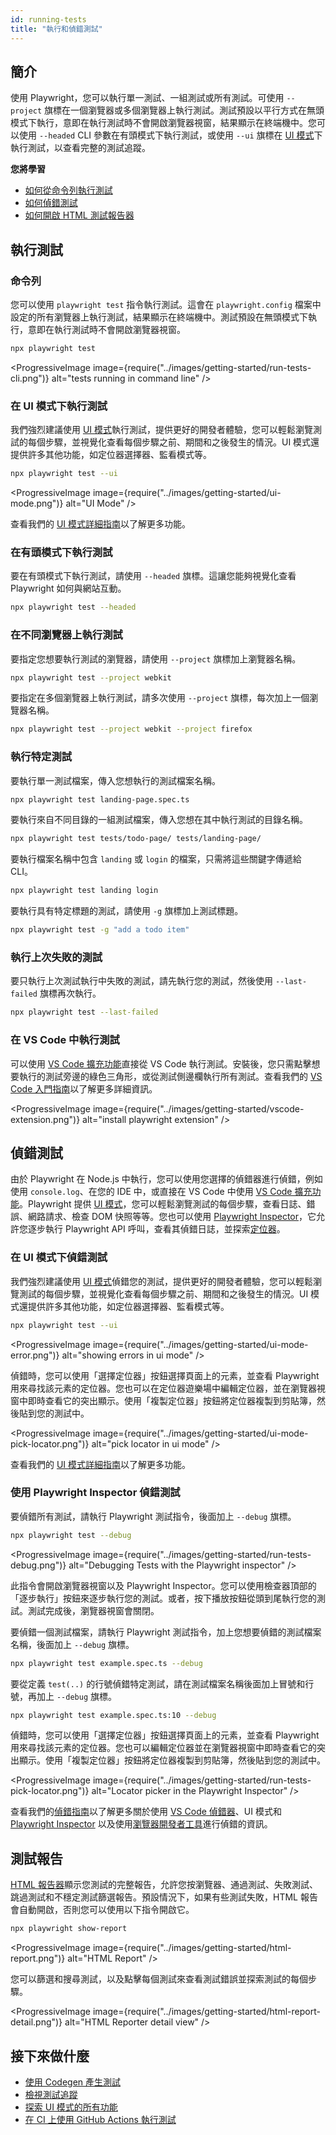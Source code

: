 ```yaml
---
id: running-tests
title: "執行和偵錯測試"
---
```


## 簡介

使用 Playwright，您可以執行單一測試、一組測試或所有測試。可使用 `--project` 旗標在一個瀏覽器或多個瀏覽器上執行測試。測試預設以平行方式在無頭模式下執行，意即在執行測試時不會開啟瀏覽器視窗，結果顯示在終端機中。您可以使用 `--headed` CLI 參數在有頭模式下執行測試，或使用 `--ui` 旗標在 [UI 模式](./test-ui-mode.mdx)下執行測試，以查看完整的測試追蹤。

**您將學習**
- [如何從命令列執行測試](/running-tests.mdx#command-line)
- [如何偵錯測試](/running-tests.mdx#debugging-tests)
- [如何開啟 HTML 測試報告器](/running-tests.mdx#test-reports)

## 執行測試

### 命令列

您可以使用 `playwright test` 指令執行測試。這會在 `playwright.config` 檔案中設定的所有瀏覽器上執行測試，結果顯示在終端機中。測試預設在無頭模式下執行，意即在執行測試時不會開啟瀏覽器視窗。

```bash
npx playwright test
```

<ProgressiveImage image={require("../images/getting-started/run-tests-cli.png")} alt="tests running in command line" />

### 在 UI 模式下執行測試

我們強烈建議使用 [UI 模式](./test-ui-mode.mdx)執行測試，提供更好的開發者體驗，您可以輕鬆瀏覽測試的每個步驟，並視覺化查看每個步驟之前、期間和之後發生的情況。UI 模式還提供許多其他功能，如定位器選擇器、監看模式等。

```bash
npx playwright test --ui
```

<ProgressiveImage image={require("../images/getting-started/ui-mode.png")} alt="UI Mode" />

查看我們的 [UI 模式詳細指南](./test-ui-mode.mdx)以了解更多功能。

### 在有頭模式下執行測試

要在有頭模式下執行測試，請使用 `--headed` 旗標。這讓您能夠視覺化查看 Playwright 如何與網站互動。

```bash
npx playwright test --headed
```

### 在不同瀏覽器上執行測試

要指定您想要執行測試的瀏覽器，請使用 `--project` 旗標加上瀏覽器名稱。

```bash
npx playwright test --project webkit
```

要指定在多個瀏覽器上執行測試，請多次使用 `--project` 旗標，每次加上一個瀏覽器名稱。

```bash
npx playwright test --project webkit --project firefox
```

### 執行特定測試

要執行單一測試檔案，傳入您想執行的測試檔案名稱。

```bash
npx playwright test landing-page.spec.ts
```

要執行來自不同目錄的一組測試檔案，傳入您想在其中執行測試的目錄名稱。

```bash
npx playwright test tests/todo-page/ tests/landing-page/
```

要執行檔案名稱中包含 `landing` 或 `login` 的檔案，只需將這些關鍵字傳遞給 CLI。

```bash
npx playwright test landing login
```

要執行具有特定標題的測試，請使用 `-g` 旗標加上測試標題。

```bash
npx playwright test -g "add a todo item"
```

### 執行上次失敗的測試

要只執行上次測試執行中失敗的測試，請先執行您的測試，然後使用 `--last-failed` 旗標再次執行。

```bash
npx playwright test --last-failed
```

### 在 VS Code 中執行測試

可以使用 [VS Code 擴充功能](https://marketplace.visualstudio.com/items?itemName=ms-playwright.playwright)直接從 VS Code 執行測試。安裝後，您只需點擊想要執行的測試旁邊的綠色三角形，或從測試側邊欄執行所有測試。查看我們的 [VS Code 入門指南](./getting-started-vscode.mdx)以了解更多詳細資訊。

<ProgressiveImage image={require("../images/getting-started/vscode-extension.png")} alt="install playwright extension" />

## 偵錯測試

由於 Playwright 在 Node.js 中執行，您可以使用您選擇的偵錯器進行偵錯，例如使用 `console.log`、在您的 IDE 中，或直接在 VS Code 中使用 [VS Code 擴充功能](./getting-started-vscode.mdx)。Playwright 提供 [UI 模式](./test-ui-mode.mdx)，您可以輕鬆瀏覽測試的每個步驟，查看日誌、錯誤、網路請求、檢查 DOM 快照等等。您也可以使用 [Playwright Inspector](./debug.mdx#playwright-inspector)，它允許您逐步執行 Playwright API 呼叫，查看其偵錯日誌，並探索[定位器](./locators.mdx)。

### 在 UI 模式下偵錯測試

我們強烈建議使用 [UI 模式](./test-ui-mode.mdx)偵錯您的測試，提供更好的開發者體驗，您可以輕鬆瀏覽測試的每個步驟，並視覺化查看每個步驟之前、期間和之後發生的情況。UI 模式還提供許多其他功能，如定位器選擇器、監看模式等。

```bash
npx playwright test --ui
```

<ProgressiveImage image={require("../images/getting-started/ui-mode-error.png")} alt="showing errors in ui mode" />

偵錯時，您可以使用「選擇定位器」按鈕選擇頁面上的元素，並查看 Playwright 用來尋找該元素的定位器。您也可以在定位器遊樂場中編輯定位器，並在瀏覽器視窗中即時查看它的突出顯示。使用「複製定位器」按鈕將定位器複製到剪貼簿，然後貼到您的測試中。

<ProgressiveImage image={require("../images/getting-started/ui-mode-pick-locator.png")} alt="pick locator in ui mode" />

查看我們的 [UI 模式詳細指南](./test-ui-mode.mdx)以了解更多功能。

### 使用 Playwright Inspector 偵錯測試

要偵錯所有測試，請執行 Playwright 測試指令，後面加上 `--debug` 旗標。

```bash
npx playwright test --debug
```

<ProgressiveImage image={require("../images/getting-started/run-tests-debug.png")} alt="Debugging Tests with the Playwright inspector" />

此指令會開啟瀏覽器視窗以及 Playwright Inspector。您可以使用檢查器頂部的「逐步執行」按鈕來逐步執行您的測試。或者，按下播放按鈕從頭到尾執行您的測試。測試完成後，瀏覽器視窗會關閉。

要偵錯一個測試檔案，請執行 Playwright 測試指令，加上您想要偵錯的測試檔案名稱，後面加上 `--debug` 旗標。

```bash
npx playwright test example.spec.ts --debug
```

要從定義 `test(..)` 的行號偵錯特定測試，請在測試檔案名稱後面加上冒號和行號，再加上 `--debug` 旗標。

```bash
npx playwright test example.spec.ts:10 --debug
```

偵錯時，您可以使用「選擇定位器」按鈕選擇頁面上的元素，並查看 Playwright 用來尋找該元素的定位器。您也可以編輯定位器並在瀏覽器視窗中即時查看它的突出顯示。使用「複製定位器」按鈕將定位器複製到剪貼簿，然後貼到您的測試中。

<ProgressiveImage image={require("../images/getting-started/run-tests-pick-locator.png")} alt="Locator picker in the Playwright Inspector" />

查看我們的[偵錯指南](./debug.mdx)以了解更多關於使用 [VS Code 偵錯器](./debug.mdx#vs-code-debugger)、UI 模式和 [Playwright Inspector](./debug.mdx#playwright-inspector) 以及使用[瀏覽器開發者工具](./debug.mdx#browser-developer-tools)進行偵錯的資訊。

## 測試報告

[HTML 報告器](./test-reporters.mdx#html-reporter)顯示您測試的完整報告，允許您按瀏覽器、通過測試、失敗測試、跳過測試和不穩定測試篩選報告。預設情況下，如果有些測試失敗，HTML 報告會自動開啟，否則您可以使用以下指令開啟它。

```bash
npx playwright show-report
```

<ProgressiveImage image={require("../images/getting-started/html-report.png")} alt="HTML Report" />

您可以篩選和搜尋測試，以及點擊每個測試來查看測試錯誤並探索測試的每個步驟。

<ProgressiveImage image={require("../images/getting-started/html-report-detail.png")} alt="HTML Reporter detail view" />

## 接下來做什麼
- [使用 Codegen 產生測試](./codegen-intro.mdx)
- [檢視測試追蹤](./trace-viewer-intro.mdx)
- [探索 UI 模式的所有功能](./test-ui-mode.mdx)
- [在 CI 上使用 GitHub Actions 執行測試](./ci-intro.mdx)


[Accessibility]: /api/class-accessibility.mdx "Accessibility"
[Android]: /api/class-android.mdx "Android"
[AndroidDevice]: /api/class-androiddevice.mdx "AndroidDevice"
[AndroidInput]: /api/class-androidinput.mdx "AndroidInput"
[AndroidSocket]: /api/class-androidsocket.mdx "AndroidSocket"
[AndroidWebView]: /api/class-androidwebview.mdx "AndroidWebView"
[APIRequest]: /api/class-apirequest.mdx "APIRequest"
[APIRequestContext]: /api/class-apirequestcontext.mdx "APIRequestContext"
[APIResponse]: /api/class-apiresponse.mdx "APIResponse"
[APIResponseAssertions]: /api/class-apiresponseassertions.mdx "APIResponseAssertions"
[Browser]: /api/class-browser.mdx "Browser"
[BrowserContext]: /api/class-browsercontext.mdx "BrowserContext"
[BrowserServer]: /api/class-browserserver.mdx "BrowserServer"
[BrowserType]: /api/class-browsertype.mdx "BrowserType"
[CDPSession]: /api/class-cdpsession.mdx "CDPSession"
[Clock]: /api/class-clock.mdx "Clock"
[ConsoleMessage]: /api/class-consolemessage.mdx "ConsoleMessage"
[Coverage]: /api/class-coverage.mdx "Coverage"
[Dialog]: /api/class-dialog.mdx "Dialog"
[Download]: /api/class-download.mdx "Download"
[Electron]: /api/class-electron.mdx "Electron"
[ElectronApplication]: /api/class-electronapplication.mdx "ElectronApplication"
[ElementHandle]: /api/class-elementhandle.mdx "ElementHandle"
[FileChooser]: /api/class-filechooser.mdx "FileChooser"
[Frame]: /api/class-frame.mdx "Frame"
[FrameLocator]: /api/class-framelocator.mdx "FrameLocator"
[GenericAssertions]: /api/class-genericassertions.mdx "GenericAssertions"
[JSHandle]: /api/class-jshandle.mdx "JSHandle"
[Keyboard]: /api/class-keyboard.mdx "Keyboard"
[Locator]: /api/class-locator.mdx "Locator"
[LocatorAssertions]: /api/class-locatorassertions.mdx "LocatorAssertions"
[Logger]: /api/class-logger.mdx "Logger"
[Mouse]: /api/class-mouse.mdx "Mouse"
[Page]: /api/class-page.mdx "Page"
[PageAssertions]: /api/class-pageassertions.mdx "PageAssertions"
[Playwright]: /api/class-playwright.mdx "Playwright"
[PlaywrightAssertions]: /api/class-playwrightassertions.mdx "PlaywrightAssertions"
[Request]: /api/class-request.mdx "Request"
[Response]: /api/class-response.mdx "Response"
[Route]: /api/class-route.mdx "Route"
[Selectors]: /api/class-selectors.mdx "Selectors"
[SnapshotAssertions]: /api/class-snapshotassertions.mdx "SnapshotAssertions"
[TimeoutError]: /api/class-timeouterror.mdx "TimeoutError"
[Touchscreen]: /api/class-touchscreen.mdx "Touchscreen"
[Tracing]: /api/class-tracing.mdx "Tracing"
[Video]: /api/class-video.mdx "Video"
[WebError]: /api/class-weberror.mdx "WebError"
[WebSocket]: /api/class-websocket.mdx "WebSocket"
[WebSocketRoute]: /api/class-websocketroute.mdx "WebSocketRoute"
[Worker]: /api/class-worker.mdx "Worker"
[Fixtures]: /api/class-fixtures.mdx "Fixtures"
[FullConfig]: /api/class-fullconfig.mdx "FullConfig"
[FullProject]: /api/class-fullproject.mdx "FullProject"
[Location]: /api/class-location.mdx "Location"
[Test]: /api/class-test.mdx "Test"
[TestConfig]: /api/class-testconfig.mdx "TestConfig"
[TestInfo]: /api/class-testinfo.mdx "TestInfo"
[TestInfoError]: /api/class-testinfoerror.mdx "TestInfoError"
[TestOptions]: /api/class-testoptions.mdx "TestOptions"
[TestProject]: /api/class-testproject.mdx "TestProject"
[TestStepInfo]: /api/class-teststepinfo.mdx "TestStepInfo"
[WorkerInfo]: /api/class-workerinfo.mdx "WorkerInfo"
[Reporter]: /api/class-reporter.mdx "Reporter"
[Suite]: /api/class-suite.mdx "Suite"
[TestCase]: /api/class-testcase.mdx "TestCase"
[TestError]: /api/class-testerror.mdx "TestError"
[TestResult]: /api/class-testresult.mdx "TestResult"
[TestStep]: /api/class-teststep.mdx "TestStep"
[Element]: https://developer.mozilla.org/en-US/docs/Web/API/element "Element"
[EvaluationArgument]: /evaluating.mdx#evaluation-argument "EvaluationArgument"
[Promise]: https://developer.mozilla.org/en-US/docs/Web/JavaScript/Reference/Global_Objects/Promise "Promise"
[iterator]: https://developer.mozilla.org/en-US/docs/Web/JavaScript/Reference/Iteration_protocols "Iterator"
[origin]: https://developer.mozilla.org/en-US/docs/Glossary/Origin "Origin"
[selector]: https://developer.mozilla.org/en-US/docs/Web/CSS/CSS_Selectors "selector"
[Serializable]: https://developer.mozilla.org/en-US/docs/Web/JavaScript/Reference/Global_Objects/JSON/stringify#Description "Serializable"
[UIEvent.detail]: https://developer.mozilla.org/en-US/docs/Web/API/UIEvent/detail "UIEvent.detail"
[UnixTime]: https://en.wikipedia.org/wiki/Unix_time "Unix Time"
[xpath]: https://developer.mozilla.org/en-US/docs/Web/XPath "xpath"

[Array]: https://developer.mozilla.org/en-US/docs/Web/JavaScript/Reference/Global_Objects/Array "Array"
[boolean]: https://developer.mozilla.org/en-US/docs/Web/JavaScript/Data_structures#Boolean_type "Boolean"
[Buffer]: https://nodejs.org/api/buffer.html#buffer_class_buffer "Buffer"
[ChildProcess]: https://nodejs.org/api/child_process.html "ChildProcess"
[Date]: https://developer.mozilla.org/en-US/docs/Web/JavaScript/Reference/Global_Objects/Date "Date"
[Error]: https://nodejs.org/api/errors.html#errors_class_error "Error"
[EventEmitter]: https://nodejs.org/api/events.html#events_class_eventemitter "EventEmitter"
[function]: https://developer.mozilla.org/en-US/docs/Web/JavaScript/Reference/Global_Objects/Function "Function"
[FormData]: https://developer.mozilla.org/en-US/docs/Web/API/FormData "FormData"
[Map]: https://developer.mozilla.org/en-US/docs/Web/JavaScript/Reference/Global_Objects/Map "Map"
[Metadata]: https://developer.mozilla.org/en-US/docs/Web/JavaScript/Reference/Global_Objects/Object "Object&lt;string, any&gt;"
[null]: https://developer.mozilla.org/en-US/docs/Web/JavaScript/Reference/Global_Objects/null "null"
[number]: https://developer.mozilla.org/en-US/docs/Web/JavaScript/Data_structures#Number_type "Number"
[Object]: https://developer.mozilla.org/en-US/docs/Web/JavaScript/Reference/Global_Objects/Object "Object"
[Promise]: https://developer.mozilla.org/en-US/docs/Web/JavaScript/Reference/Global_Objects/Promise "Promise"
[Readable]: https://nodejs.org/api/stream.html#stream_class_stream_readable "Readable"
[ReadStream]: https://nodejs.org/api/fs.html#class-fsreadstream "ReadStream"
[RegExp]: https://developer.mozilla.org/en-US/docs/Web/JavaScript/Reference/Global_Objects/RegExp "RegExp"
[string]: https://developer.mozilla.org/en-US/docs/Web/JavaScript/Data_structures#String_type "string"
[void]: https://developer.mozilla.org/en-US/docs/Web/JavaScript/Reference/Global_Objects/undefined "void"
[URL]: https://nodejs.org/api/url.html "URL"
[URLSearchParams]: https://developer.mozilla.org/en-US/docs/Web/API/URLSearchParams "URLSearchParams"

[all available image tags]: https://mcr.microsoft.com/en-us/product/playwright/about "all available image tags"
[Microsoft Artifact Registry]: https://mcr.microsoft.com/en-us/product/playwright/about "Microsoft Artifact Registry"
[Dockerfile.noble]: https://github.com/microsoft/playwright/blob/main/utils/docker/Dockerfile.noble "Dockerfile.noble"
